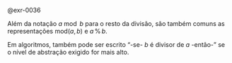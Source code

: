 <!-- Soma divisores -->
::: {#rem-0036}
@exr-0036

Além da notação $a \bmod b$ para o resto da divisão, são também comuns as representações $\mbox{mod}(a, b)$ e $a\,\%\,b$.

Em algoritmos, também pode ser escrito "-se- $b$ é divisor de $a$ -então-" se o nível de abstração exigido for mais alto.
:::